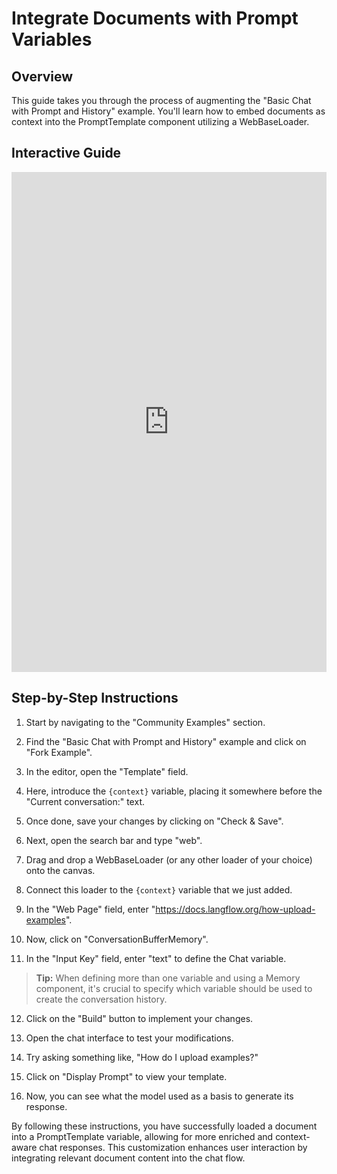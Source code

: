 
# Integrate Documents with Prompt Variables

## Overview

This guide takes you through the process of augmenting the "Basic Chat with Prompt and History" example. You'll learn how to embed documents as context into the PromptTemplate component utilizing a WebBaseLoader.

## Interactive Guide

<iframe
  src="https://app.tango.us/app/embed/76578e84-a700-4b3b-a6ef-8a0350472781?iframe=true"
  sandbox="allow-scripts allow-top-navigation-by-user-activation allow-popups allow-same-origin"
  security="restricted"
  title="Loading a document into a PromptTemplate variable"
  width="100%"
  height="800px"
  referrerpolicy="strict-origin-when-cross-origin"
  frameborder="0"
  webkitallowfullscreen="webkitallowfullscreen"
  mozallowfullscreen="mozallowfullscreen"
  allowfullscreen="allowfullscreen"
></iframe>

## Step-by-Step Instructions

1. Start by navigating to the "Community Examples" section.

2. Find the "Basic Chat with Prompt and History" example and click on "Fork Example".

3. In the editor, open the "Template" field.

4. Here, introduce the `{context}` variable, placing it somewhere before the "Current conversation:" text.

5. Once done, save your changes by clicking on "Check & Save".

6. Next, open the search bar and type "web".

7. Drag and drop a WebBaseLoader (or any other loader of your choice) onto the canvas.

8. Connect this loader to the `{context}` variable that we just added.

9. In the "Web Page" field, enter "https://docs.langflow.org/how-upload-examples".

10. Now, click on "ConversationBufferMemory".

11. In the "Input Key" field, enter "text" to define the Chat variable.

> **Tip:** When defining more than one variable and using a Memory component, it's crucial to specify which variable should be used to create the conversation history.

12. Click on the "Build" button to implement your changes.

13. Open the chat interface to test your modifications.

14. Try asking something like, "How do I upload examples?"

15. Click on "Display Prompt" to view your template.

16. Now, you can see what the model used as a basis to generate its response.

By following these instructions, you have successfully loaded a document into a PromptTemplate variable, allowing for more enriched and context-aware chat responses. This customization enhances user interaction by integrating relevant document content into the chat flow.
